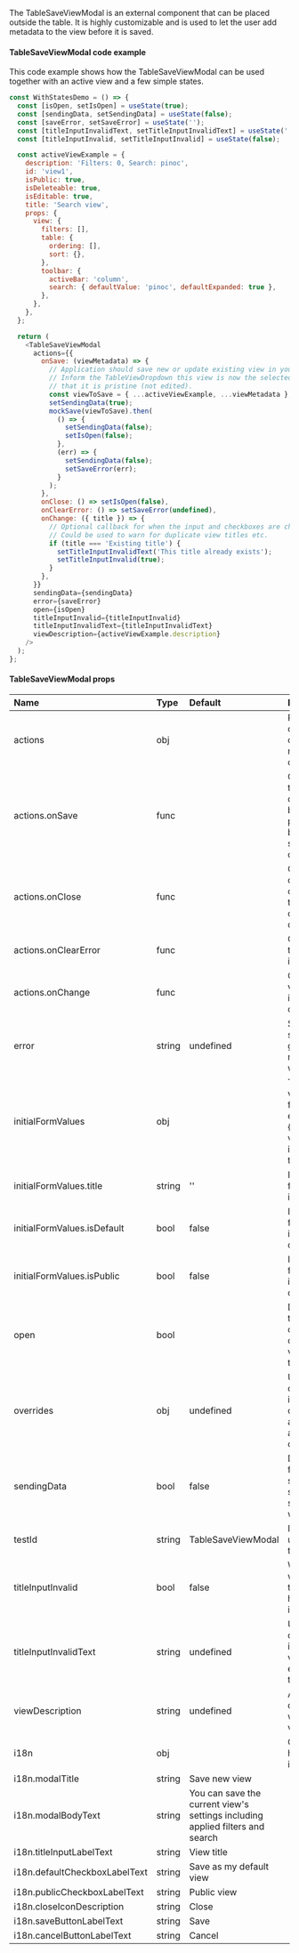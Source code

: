 The TableSaveViewModal is an external component that can be placed outside the table.
It is highly customizable and is used to let the user add metadata to the
view before it is saved.

#### TableSaveViewModal code example

This code example shows how the TableSaveViewModal can be used together with an active view
and a few simple states.

```js
const WithStatesDemo = () => {
  const [isOpen, setIsOpen] = useState(true);
  const [sendingData, setSendingData] = useState(false);
  const [saveError, setSaveError] = useState('');
  const [titleInputInvalidText, setTitleInputInvalidText] = useState('');
  const [titleInputInvalid, setTitleInputInvalid] = useState(false);

  const activeViewExample = {
    description: 'Filters: 0, Search: pinoc',
    id: 'view1',
    isPublic: true,
    isDeleteable: true,
    isEditable: true,
    title: 'Search view',
    props: {
      view: {
        filters: [],
        table: {
          ordering: [],
          sort: {},
        },
        toolbar: {
          activeBar: 'column',
          search: { defaultValue: 'pinoc', defaultExpanded: true },
        },
      },
    },
  };

  return (
    <TableSaveViewModal
      actions={{
        onSave: (viewMetadata) => {
          // Application should save new or update existing view in your data layer.
          // Inform the TableViewDropdown this view is now the selected view and
          // that it is pristine (not edited).
          const viewToSave = { ...activeViewExample, ...viewMetadata };
          setSendingData(true);
          mockSave(viewToSave).then(
            () => {
              setSendingData(false);
              setIsOpen(false);
            },
            (err) => {
              setSendingData(false);
              setSaveError(err);
            }
          );
        },
        onClose: () => setIsOpen(false),
        onClearError: () => setSaveError(undefined),
        onChange: ({ title }) => {
          // Optional callback for when the input and checkboxes are changed.
          // Could be used to warn for duplicate view titles etc.
          if (title === 'Existing title') {
            setTitleInputInvalidText('This title already exists');
            setTitleInputInvalid(true);
          }
        },
      }}
      sendingData={sendingData}
      error={saveError}
      open={isOpen}
      titleInputInvalid={titleInputInvalid}
      titleInputInvalidText={titleInputInvalidText}
      viewDescription={activeViewExample.description}
    />
  );
};
```

#### TableSaveViewModal props

| Name                          | Type   | Default                                                                       | Description                                                                                  |
| :---------------------------- | :----- | :---------------------------------------------------------------------------- | :------------------------------------------------------------------------------------------- |
| actions                       | obj    |                                                                               | Required object containing named action callbacks                                            |
| actions.onSave                | func   |                                                                               | Called with { title: string, defaultView: boolean, publicView: boolean} on save button click |
| actions.onClose               | func   |                                                                               | Called on cancel button click and on the top right close icon click                          |
| actions.onClearError          | func   |                                                                               | Called when the error msg is cleared                                                         |
| actions.onChange              | func   |                                                                               | Called when view title input value is changed                                                |
| error                         | string | undefined                                                                     | Shows this string as a general modal error when present                                      |
| initialFormValues             | obj    |                                                                               | The initial values of the form elements e.g: { title: 'My view 1', isDefault: true }         |
| initialFormValues.title       | string | ''                                                                            | Initial value for the title input element                                                    |
| initialFormValues.isDefault   | bool   | false                                                                         | Initial value for the isDefault checkbox                                                     |
| initialFormValues.isPublic    | bool   | false                                                                         | Initial value for the isPublic checkbox                                                      |
| open                          | bool   |                                                                               | Determines if the modal is open or closed (i.e. visible or not to the user)                  |
| overrides                     | obj    | undefined                                                                     | Used to override the internal components and props for advanced customisation                |
| sendingData                   | bool   | false                                                                         | Disables the form and shows spinner on save button when true                                 |
| testId                        | string | TableSaveViewModal                                                            | Id that can be used for testing                                                              |
| titleInputInvalid             | bool   | false                                                                         | When true it will show that the title field has invalid input                                |
| titleInputInvalidText         | string | undefined                                                                     | Used to describe the input validation error for the the title field                          |
| viewDescription               | string | undefined                                                                     | A string that describes what this view contains                                              |
| i18n                          | obj    |                                                                               | Object holding the i18n strings                                                              |
| i18n.modalTitle               | string | Save new view                                                                 |                                                                                              |
| i18n.modalBodyText            | string | You can save the current view's settings including applied filters and search |                                                                                              |
| i18n.titleInputLabelText      | string | View title                                                                    |                                                                                              |
| i18n.defaultCheckboxLabelText | string | Save as my default view                                                       |                                                                                              |
| i18n.publicCheckboxLabelText  | string | Public view                                                                   |                                                                                              |
| i18n.closeIconDescription     | string | Close                                                                         |                                                                                              |
| i18n.saveButtonLabelText      | string | Save                                                                          |                                                                                              |
| i18n.cancelButtonLabelText    | string | Cancel                                                                        |                                                                                              |

